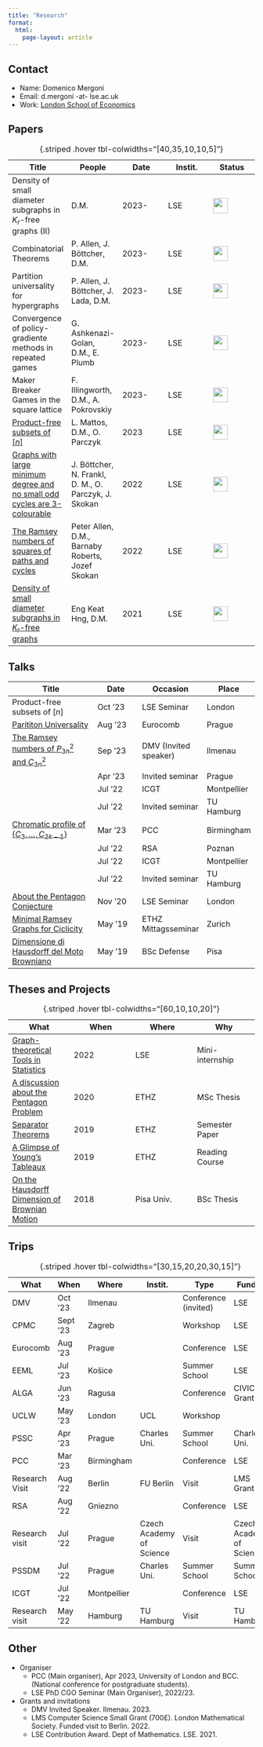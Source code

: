 ```yaml
---
title: "Research"
format: 
  html:
    page-layout: article
---
```


::: column-margin
::: callout-note
## Contact

-   Name: Domenico Mergoni
-   Email: d.mergoni -at- lse.ac.uk
-   Work: [London School of Economics](https://www.lse.ac.uk/mathematics)
:::
:::

::: panel-tabset
## Papers

| Title                                                                                                         | People                                               | Date    | Instit. | Status                                |
|---------------|---------------|---------------|---------------|---------------|
| Density of small diameter subgraphs in $K_r$-free graphs (II)                                                 | D.M.                                                 | 2023-   | LSE     | ![](../images/0.png){width="0.8cm"}   |
| Combinatorial Theorems                                                                                        | P. Allen, J. Böttcher, D.M.                          | 2023-   | LSE     | ![](../images/50.png){width="0.8cm"}  |
| Partition universality for hypergraphs                                                                        | P. Allen, J. Böttcher, J. Lada, D.M.                 | 2023-   | LSE     | ![](../images/50.png){width="0.8cm"}  |
| Convergence of policy-gradiente methods in repeated games                                                     | G. Ashkenazi-Golan, D.M., E. Plumb                   | 2023-   | LSE     | ![](../images/50.png){width="0.8cm"}  |
| Maker Breaker Games in the square lattice                                                                     | F. Illingworth, D.M., A. Pokrovskiy                  | 2023-   | LSE     | ![](../images/50.png){width="0.8cm"}  |
| [Product-free subsets of $[n]$](https://arxiv.org/abs/2311.18796)                                             | L. Mattos, D.M., O. Parczyk                          | 2023    | LSE     | ![](../images/100.png){width="0.8cm"} |
| [Graphs with large minimum degree and no small odd cycles are 3-colourable](https://arxiv.org/abs/2302.01875) | J. Böttcher, N. Frankl, D. M., O. Parczyk, J. Skokan | 2022    | LSE     | ![](../images/100.png){width="0.8cm"} |
| [The Ramsey numbers of squares of paths and cycles](https://arxiv.org/abs/2212.14860)                         | Peter Allen, D.M., Barnaby Roberts, Jozef Skokan     | 2022    | LSE     | ![](../images/100.png){width="0.8cm"} |
| [Density of small diameter subgraphs in $K_r$-free graphs](https://arxiv.org/abs/2207.14297)                  | Eng Keat Hng, D.M.                                   | 2021    | LSE     | ![](../images/100.png){width="0.8cm"} |

: {.striped .hover tbl-colwidths="\[40,35,10,10,5\]"}

## Talks

| Title                                                                                           | Date    | Occasion              | Place       |
|----------------------------|---------------|---------------|---------------|
| Product-free subsets of $[n]$                                                                   | Oct '23 | LSE Seminar           | London      |
| [Parititon Universality](../Documents_files/Presentations/Partit_uni.pdf)                       | Aug '23 | Eurocomb              | Prague      |
| [The Ramsey numbers of $P_{3n}^2$ and $C_{3n}^2$](../Documents_files/Presentations/Ram_num.pdf) | Sep '23 | DMV (Invited speaker) | Ilmenau     |
|                                                                                                 | Apr '23 | Invited seminar       | Prague      |
|                                                                                                 | Jul '22 | ICGT                  | Montpellier |
|                                                                                                 | Jul '22 | Invited seminar       | TU Hamburg  |
| [Chromatic profile of $\{C_3,\dots{},C_{2k-1}\}$](../Documents_files/Presentations/3_chrom.pdf) | Mar '23 | PCC                   | Birmingham  |
|                                                                                                 | Jul '22 | RSA                   | Poznan      |
|                                                                                                 | Jul '22 | ICGT                  | Montpellier |
|                                                                                                 | Jul '22 | Invited seminar       | TU Hamburg  |
| [About the Pentagon Conjecture](../Documents_files/Theses/MSc_pres.pdf)                         | Nov '20 | LSE Seminar           | London      |
| [Minimal Ramsey Graphs for Ciclicity](../Documents_files/Presentations/Min_cicl.pdf)            | May '19 | ETHZ Mittagsseminar   | Zurich      |
| [Dimensione di Hausdorff del Moto Browniano](../Documents_files/Theses/BSc_Thesis.compr.pdf)    | May '19 | BSc Defense           | Pisa        |

```{=html}
<!--
[About the Pentagon Conjecture](../Documents_files/Theses/MSc_pres.pdf) 
[Dimensione di Hausdorff del Moto Browniano](../Documents_files/Theses/BSc_Thesis.compr.pdf)

| Title                                                                              | Date    | Occasion            | Place                |
|------------------|------------------|------------------|------------------|
| [The Ramsey numbers of $P_{3n}^2$ and $C_{3n}^2$](../Documents_files/Presentations/Ram_num.pdf)              | Sep '23 | DMV (Invited)       | Ilmenau              |
| Partition universality                                                                                                                         | Aug '23 | Eurocomb       | Prague              |
|  The Ramsey numbers of $P_{3n}^2$ and $C_{3n}^2$                                                                                               | Apr '23 | Invited seminar     | Charles Univ. Prague |
| [Chromatic profile of $\{C_3,\dots{},C_{2k-1}\}$](../Documents_files/Presentations/3_chrom.pdf)                                  | Mar '23 | PCC                 | Birmingham           |
|  The Ramsey numbers of $P_{3n}^2$ and $C_{3n}^2$                                                                                              | Jul '22 | ICGT                | Montpellier          |
|  Chromatic profile of $\{C_3,\dots{},C_{2k-1}\}$                                                                                              | Jul '22 | RSA                 | Poznan               |
| The Ramsey numbers of $P_{3n}^2$ and $C_{3n}^2$                                                                                                 | Jun '22 | Invited seminar     | TU Hamburg           |
| [About the Pentagon Conjecture](../Documents_files/Theses/MSc_pres.pdf)                                                           | Nov '20 | LSE Seminar         | London               |
| [Minimal Ramsey Graphs for Ciclicity](../Documents_files/Presentations/Min_cicl.pdf) | May '19 | ETHZ Mittagsseminar | Zurich               |
| [Studio della dimensione di Hausdorff del Moto Browniano](../Documents_files/Theses/BSc_Thesis.compr.pdf)                                | Jul '18 | BSc defense         | Pisa                 |

: {.striped .hover tbl-colwidths="\[50,30,20\]"}
-->
```
## Theses and Projects

| What                                                                                                 | When | Where      | Why             |
|------------------|------------------|------------------|------------------|
| [Graph-theoretical Tools in Statistics](../Documents_files/Presentations/)                           | 2022 | LSE        | Mini-internship |
| [A discussion about the Pentagon Problem](../Documents_files/Theses/MSc_Thesis.pdf)                  | 2020 | ETHZ       | MSc Thesis      |
| [Separator Theorems](../Documents_files/Presentations/Semester_Paper_Separator_Theorems.pdf)         | 2019 | ETHZ       | Semester Paper  |
| [A Glimpse of Young's Tableaux](../Documents_files/Presentations/Reading_course_Young_Tableaux.pdf)  | 2019 | ETHZ       | Reading Course  |
| [On the Hausdorff Dimension of Brownian Motion](../Documents_files/Theses/BSc_Thesis.compressed.pdf) | 2018 | Pisa Univ. | BSc Thesis      |

: {.striped .hover tbl-colwidths="\[60,10,10,20\]"}

## Trips

| What           | When     | Where       | Instit.                  | Type                 | Funded                   |
|------------|------------|------------|------------|------------|------------|
| DMV            | Oct '23  | Ilmenau     |                          | Conference (invited) | LSE                      |
| CPMC           | Sept '23 | Zagreb      |                          | Workshop             | LSE                      |
| Eurocomb       | Aug '23  | Prague      |                          | Conference           | LSE                      |
| EEML           | Jul '23  | Košice      |                          | Summer School        | LSE                      |
| ALGA           | Jun '23  | Ragusa      |                          | Conference           | CIVICA Grant             |
| UCLW           | May '23  | London      | UCL                      | Workshop             |                          |
| PSSC           | Apr '23  | Prague      | Charles Uni.             | Summer School        | Charles Uni.             |
| PCC            | Mar '23  | Birmingham  |                          | Conference           | LSE                      |
| Research Visit | Aug '22  | Berlin      | FU Berlin                | Visit                | LMS Grant                |
| RSA            | Aug '22  | Gniezno     |                          | Conference           | LSE                      |
| Research visit | Jul '22  | Prague      | Czech Academy of Science | Visit                | Czech Academy of Science |
| PSSDM          | Jul '22  | Prague      | Charles Uni.             | Summer School        | Summer School            |
| ICGT           | Jul '22  | Montpellier |                          | Conference           | LSE                      |
| Research visit | May '22  | Hamburg     | TU Hamburg               | Visit                | TU Hamburg               |

: {.striped .hover tbl-colwidths="\[30,15,20,20,30,15\]"}

## Other

-   Organiser
    -   PCC (Main organiser), Apr 2023, University of London and BCC. (National conference for postgraduate students).
    -   LSE PhD CGO Seminar (Main Organiser), 2022/23.
-   Grants and invitations
    -   DMV Invited Speaker. Ilmenau. 2023.
    -   LMS Computer Science Small Grant (700£). London Mathematical Society. Funded visit to Berlin. 2022.
    -   LSE Contribution Award. Dept of Mathematics. LSE. 2021.
:::
